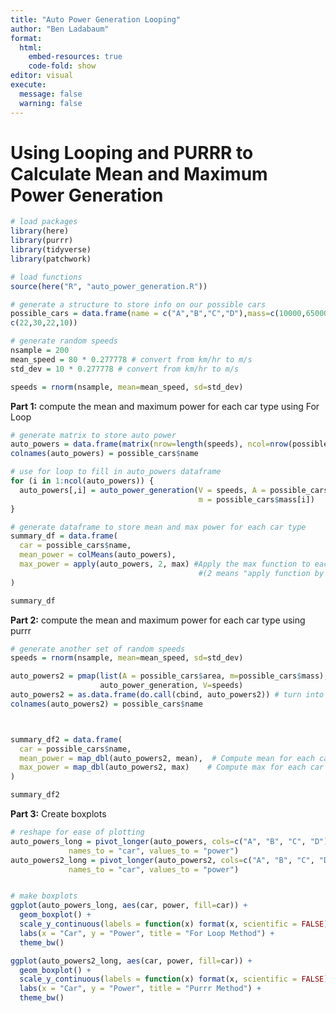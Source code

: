 ```yaml
---
title: "Auto Power Generation Looping"
author: "Ben Ladabaum"
format: 
  html:
    embed-resources: true
    code-fold: show
editor: visual
execute:
  message: false
  warning: false
---
```


# Using Looping and PURRR to Calculate Mean and Maximum Power Generation

```r
# load packages
library(here)
library(purrr)
library(tidyverse)
library(patchwork)
```

```r
# load functions
source(here("R", "auto_power_generation.R"))
```

```r
# generate a structure to store info on our possible cars
possible_cars = data.frame(name = c("A","B","C","D"),mass=c(10000,65000,38000,5000), area =
c(22,30,22,10))

```

```r
# generate random speeds
nsample = 200
mean_speed = 80 * 0.277778 # convert from km/hr to m/s
std_dev = 10 * 0.277778 # convert from km/hr to m/s

speeds = rnorm(nsample, mean=mean_speed, sd=std_dev)
```

**Part 1:** compute the mean and maximum power for each car type using For Loop

```r
# generate matrix to store auto power
auto_powers = data.frame(matrix(nrow=length(speeds), ncol=nrow(possible_cars)))
colnames(auto_powers) = possible_cars$name

# use for loop to fill in auto_powers dataframe
for (i in 1:ncol(auto_powers)) {
  auto_powers[,i] = auto_power_generation(V = speeds, A = possible_cars$area[i],
                                          m = possible_cars$mass[i])
}

# generate dataframe to store mean and max power for each car type
summary_df = data.frame(
  car = possible_cars$name,
  mean_power = colMeans(auto_powers),
  max_power = apply(auto_powers, 2, max) #Apply the max function to each column 
                                          #(2 means "apply function by columns").
)

summary_df
```

**Part 2:** compute the mean and maximum power for each car type using purrr

```r
# generate another set of random speeds
speeds = rnorm(nsample, mean=mean_speed, sd=std_dev)

auto_powers2 = pmap(list(A = possible_cars$area, m=possible_cars$mass),
                    auto_power_generation, V=speeds)
auto_powers2 = as.data.frame(do.call(cbind, auto_powers2)) # turn into dataframe
colnames(auto_powers2) = possible_cars$name



summary_df2 = data.frame(
  car = possible_cars$name,
  mean_power = map_dbl(auto_powers2, mean),  # Compute mean for each car
  max_power = map_dbl(auto_powers2, max)    # Compute max for each car
)

summary_df2
```

**Part 3:** Create boxplots

```r
# reshape for ease of plotting
auto_powers_long = pivot_longer(auto_powers, cols=c("A", "B", "C", "D"), 
             names_to = "car", values_to = "power")
auto_powers2_long = pivot_longer(auto_powers2, cols=c("A", "B", "C", "D"), 
             names_to = "car", values_to = "power")


# make boxplots
ggplot(auto_powers_long, aes(car, power, fill=car)) +
  geom_boxplot() + 
  scale_y_continuous(labels = function(x) format(x, scientific = FALSE)) +
  labs(x = "Car", y = "Power", title = "For Loop Method") +
  theme_bw()

ggplot(auto_powers2_long, aes(car, power, fill=car)) +
  geom_boxplot() + 
  scale_y_continuous(labels = function(x) format(x, scientific = FALSE)) +
  labs(x = "Car", y = "Power", title = "Purrr Method") +
  theme_bw()


```
